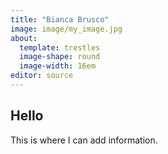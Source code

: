 ```yaml
---
title: "Bianca Brusco"
image: image/my_image.jpg
about: 
  template: trestles
  image-shape: round
  image-width: 16em
editor: source
---
```


## Hello

This is where I can add information.
